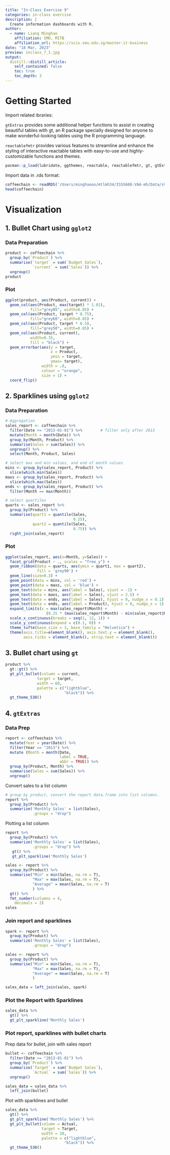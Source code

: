 ```yaml
---
title: "In-Class Exercise 9"
categories: in-class exercise
description: |
  Create information dashboards with R.
author:
  - name: Liang Minghao
    affiliation: SMU, MITB
    affiliation_url: https://scis.smu.edu.sg/master-it-business
date: "18 Mar, 2023"
preview: inclass_7_1.jpg
output:
  distill::distill_article:
    self_contained: false
    toc: true
    toc_depth: 3
---
```


# Getting Started

Import related ibraries:

`gtExtras` provides some additional helper functions to assist in creating beautiful tables with gt, an R package specially designed for anyone to make wonderful-looking tables using the R programming language.

`reactablefmtr` provides various features to streamline and enhance the styling of interactive reactable tables with easy-to-use and highly-customizable functions and themes.

```r
pacman::p_load(lubridate, ggthemes, reactable, reactablefmtr, gt, gtExtras, tidyverse)
```


Import data in .rds format:

```r
coffeechain <- readRDS('/Users/minghaooo/mtlmh34/ISSS608-VAA-mh/Data/s9/CoffeeChain.rds')
head(coffeechain)
```


# Visualization

## 1. Bullet Chart using `gglot2`

### Data Preparation

```r
product <- coffeechain %>%
  group_by(`Product`) %>%
  summarise(`target` = sum(`Budget Sales`),
            `current` = sum(`Sales`)) %>%
  ungroup()
product
```

### Plot
```r
ggplot(product, aes(Product, current)) + 
  geom_col(aes(Product, max(target) * 1.01),
           fill="grey85", width=0.85) +
  geom_col(aes(Product, target * 0.75),
           fill="grey60", width=0.85) +
  geom_col(aes(Product, target * 0.5),
           fill="grey50", width=0.85) +
  geom_col(aes(Product, current), 
           width=0.35,
           fill = "black") + 
  geom_errorbar(aes(y = target,
                    x = Product, 
                    ymin = target,
                    ymax= target), 
                width = .8,
                colour = "orange",
                size = 1) +
  coord_flip()
```

## 2. Sparklines using `gglot2`

### Data Preparation

```r
# Aggregation
sales_report <- coffeechain %>%
  filter(Date >= "2013-01-01") %>%        # filter only after 2013
  mutate(Month = month(Date)) %>%
  group_by(Month, Product) %>%
  summarise(Sales = sum(Sales)) %>%
  ungroup() %>%
  select(Month, Product, Sales)

# select max and min values, and end of month values
mins <- group_by(sales_report, Product) %>% 
  slice(which.min(Sales))
maxs <- group_by(sales_report, Product) %>% 
  slice(which.max(Sales))
ends <- group_by(sales_report, Product) %>% 
  filter(Month == max(Month))

```

```r
# select quartiles
quarts <- sales_report %>%
  group_by(Product) %>%
  summarise(quart1 = quantile(Sales, 
                              0.25),
            quart2 = quantile(Sales, 
                              0.75)) %>%
  right_join(sales_report)

```

### Plot

```r
ggplot(sales_report, aes(x=Month, y=Sales)) + 
  facet_grid(Product ~ ., scales = "free_y") + 
  geom_ribbon(data = quarts, aes(ymin = quart1, max = quart2), 
              fill = 'grey90') +
  geom_line(size=0.3) +
  geom_point(data = mins, col = 'red') +
  geom_point(data = maxs, col = 'blue') +
  geom_text(data = mins, aes(label = Sales), vjust = -1) +
  geom_text(data = maxs, aes(label = Sales), vjust = 2.5) +
  geom_text(data = ends, aes(label = Sales), hjust = 0, nudge_x = 0.1) +
  geom_text(data = ends, aes(label = Product), hjust = 0, nudge_x = 1) +
  expand_limits(x = max(sales_report$Month) + 
                  (0.25 * (max(sales_report$Month) - min(sales_report$Month)))) +
  scale_x_continuous(breaks = seq(1, 12, 1)) +
  scale_y_continuous(expand = c(0.1, 0)) +
  theme_tufte(base_size = 3, base_family = "Helvetica") +
  theme(axis.title=element_blank(), axis.text.y = element_blank(), 
        axis.ticks = element_blank(), strip.text = element_blank())
```

## 3. Bullet chart using `gt`

```r
product %>%
  gt::gt() %>%
  gt_plt_bullet(column = current, 
              target = target, 
              width = 60,
              palette = c("lightblue", 
                          "black")) %>%
  gt_theme_538()
```


## 4. `gtExtras`

### Data Prep

```r
report <- coffeechain %>%
  mutate(Year = year(Date)) %>%
  filter(Year == "2013") %>%
  mutate (Month = month(Date, 
                        label = TRUE, 
                        abbr = TRUE)) %>%
  group_by(Product, Month) %>%
  summarise(Sales = sum(Sales)) %>%
  ungroup()
```

Convert sales to a list column

```r
# group by product, convert the report data.frame into list columns.
report %>%
  group_by(Product) %>%
  summarize('Monthly Sales' = list(Sales), 
            .groups = "drop")
```

Plotting a list column

```r
report %>%
  group_by(Product) %>%
  summarize('Monthly Sales' = list(Sales), 
            .groups = "drop") %>%
   gt() %>%
   gt_plt_sparkline('Monthly Sales')
```

```r
sales <- report %>% 
  group_by(Product) %>% 
  summarise("Min" = min(Sales, na.rm = T),
            "Max" = max(Sales, na.rm = T),
            "Average" = mean(Sales, na.rm = T)
            ) %>%
  gt() %>%
  fmt_number(columns = 4,
    decimals = 2)
sales
```

### Join report and sparklines

```r
spark <- report %>%
  group_by(Product) %>%
  summarize('Monthly Sales' = list(Sales), 
            .groups = "drop")

sales <- report %>% 
  group_by(Product) %>% 
  summarise("Min" = min(Sales, na.rm = T),
            "Max" = max(Sales, na.rm = T),
            "Average" = mean(Sales, na.rm = T)
            )

sales_data = left_join(sales, spark)
```

### Plot the Report with Sparklines

```r
sales_data %>%
  gt() %>%
  gt_plt_sparkline('Monthly Sales')
```

### Plot report, sparklines with bullet charts

Prep data for bullet, join with sales report

```r
bullet <- coffeechain %>%
  filter(Date >= "2013-01-01") %>%
  group_by(`Product`) %>%
  summarise(`Target` = sum(`Budget Sales`),
            `Actual` = sum(`Sales`)) %>%
  ungroup()

sales_data = sales_data %>%
  left_join(bullet)
```

Plot with sparklines and bullet

```r
sales_data %>%
  gt() %>%
  gt_plt_sparkline('Monthly Sales') %>%
  gt_plt_bullet(column = Actual, 
                target = Target, 
                width = 28,
                palette = c("lightblue", 
                          "black")) %>%
  gt_theme_538()
```

